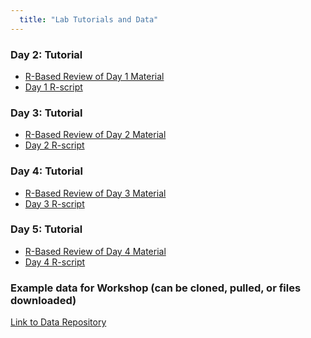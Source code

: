 ```yaml
---
  title: "Lab Tutorials and Data"
---
```


### Day 2: Tutorial

- [R-Based Review of Day 1 Material](https://geomorphR.github.io/GMcourse/Labs/01-Day1Material.html)
- [Day 1 R-script](https://geomorphR.github.io/GMcourse/Labs/01-Day01-RCode.R)

### Day 3: Tutorial

- [R-Based Review of Day 2 Material](https://geomorphR.github.io/GMcourse/Labs/02-Day2Material.html)
- [Day 2 R-script](https://geomorphR.github.io/GMcourse/Labs/02-Day02-RCode.R)

### Day 4: Tutorial

- [R-Based Review of Day 3 Material](https://geomorphR.github.io/GMcourse/Labs/03-Day3Material.html)
- [Day 3 R-script](https://geomorphR.github.io/GMcourse/Labs/03-Day03-RCode.R)

### Day 5: Tutorial

- [R-Based Review of Day 4 Material](https://geomorphR.github.io/GMcourse/Labs/04-Day4Material.html)
- [Day 4 R-script](https://geomorphR.github.io/GMcourse/Labs/04-Day04-RCode.R)

### Example data for Workshop (can be cloned, pulled, or files downloaded)
[Link to Data Repository](https://github.com/geomorphR/geomorphR.github.io/tree/main/GMcourse/Labs/Data)
